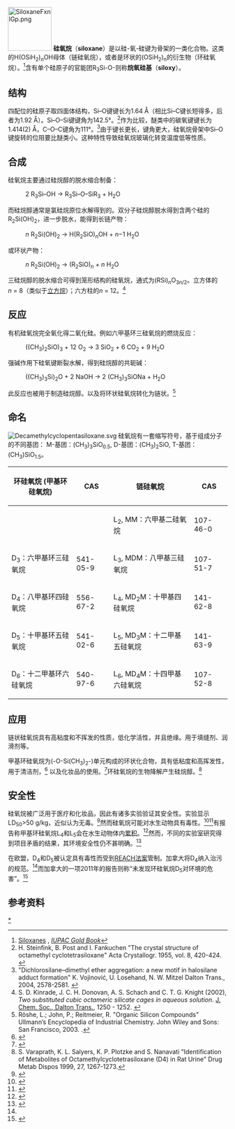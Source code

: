 [[File:SiloxaneFxnlGp.png|100px]]
'''硅氧烷'''（'''siloxane'''）是以硅-氧-硅键为骨架的一类化合物。这类的H(OSiH<sub>2</sub>)<sub>''n''</sub>OH母体（链硅氧烷），或者是环状的(OSiH<sub>2</sub>)<sub>n</sub>的衍生物（环硅氧烷）。<ref>[http://goldbook.iupac.org/S05671.html Siloxanes] {{Wayback|url=http://goldbook.iupac.org/S05671.html |date=20170131190631 }}, ''[[化学术语总目录|IUPAC Gold Book]]''</ref>含有单个硅原子的官能团R<sub>3</sub>Si-O-则称'''烷氧硅基'''（'''siloxy'''）。

==结构==
四配位的硅原子取四面体结构，Si–O键键长为1.64 Å（相比Si–C键长短得多，后者为1.92 Å）。Si–O–Si键键角为142.5°。<ref>H. Steinfink, B. Post and I. Fankuchen "The crystal structure of octamethyl cyclotetrasiloxane" Acta Crystallogr. 1955, vol. 8, 420-424.  {{doi|10.1107/S0365110X55001333}}</ref>作为比较，醚类中的碳氧键键长为1.414(2) Å，C–O–C键角为111°。<ref>"Dichlorosilane–dimethyl ether aggregation: a new motif in halosilane adduct formation" K. Vojinović, U. Losehand, N. W. Mitzel Dalton Trans., 2004, 2578-2581. {{DOI|10.1039/B405684A}}</ref>由于键长更长，键角更大，硅氧烷骨架中Si–O键旋转的位阻要比醚类小。这种特性导致硅氧烷玻璃化转变温度低等性质。

==合成==
硅氧烷主要通过硅烷醇的脱水缩合制备：
:2 R<sub>3</sub>Si–OH  →   R<sub>3</sub>Si–O–SiR<sub>3</sub>  +  H<sub>2</sub>O
而硅烷醇通常是氯硅烷原位水解得到的。双分子硅烷醇脱水得到含两个硅的R<sub>2</sub>Si(OH)<sub>2</sub>，进一步脱水，能得到长链产物：
: ''n'' R<sub>2</sub>Si(OH)<sub>2</sub>  →   H(R<sub>2</sub>SiO)<sub>''n''</sub>OH +  ''n''−1 H<sub>2</sub>O
或环状产物：
: ''n'' R<sub>2</sub>Si(OH)<sub>2</sub>  →   (R<sub>2</sub>SiO)<sub>''n''</sub> +  ''n'' H<sub>2</sub>O
三硅烷醇的脱水缩合可得到笼形结构的硅氧烷，通式为(RSi)<sub>''n''</sub>O<sub>3''n''/2</sub>。立方体的''n'' = 8（类似于[[立方烷|立方烷]]）；六方柱的''n'' = 12。<ref>S. D. Kinrade, J. C. H. Donovan, A. S. Schach and C. T. G. Knight (2002), ''Two substituted cubic octameric silicate cages in aqueous solution''. [[J._Chem._Soc.,_Dalton_Trans.|J. Chem. Soc., Dalton Trans.]], 1250 - 1252. {{doi|10.1039/b107758a}}</ref>

==反应==
有机硅氧烷完全氧化得二氧化硅。例如六甲基环三硅氧烷的燃烧反应：
:((CH<sub>3</sub>)<sub>2</sub>SiO)<sub>3</sub>  +  12 O<sub>2</sub>   →    3 SiO<sub>2</sub>  +  6 CO<sub>2</sub>  +  9 H<sub>2</sub>O

强碱作用下硅氧键断裂水解，得到硅烷醇的共轭碱：
:((CH<sub>3</sub>)<sub>3</sub>Si)<sub>2</sub>O  +  2 NaOH   →    2 (CH<sub>3</sub>)<sub>3</sub>SiONa   +  H<sub>2</sub>O
此反应也被用于制造硅烷醇。以及将环状硅氧烷转化为链状。<ref name=Roeshe>Röshe, L.; John, P.; Reitmeier, R. "Organic Silicon Compounds"  Ullmann’s Encyclopedia of Industrial Chemistry. John Wiley and Sons: San Francisco, 2003. {{DOI|10.1002/14356007.a24_021}}.</ref>

==命名==
[[File:Decamethylcyclopentasiloxane.svg|thumb]]
硅氧烷有一套缩写符号，基于组成分子的不同基团：
M-基团：(CH<sub>3</sub>)<sub>3</sub>SiO<sub>0.5</sub>,
D-基团：(CH<sub>3</sub>)<sub>2</sub>SiO,
T-基团：(CH<sub>3</sub>)SiO<sub>1.5</sub>。
{| class="wikitable"
|-
!环硅氧烷 (甲基环硅氧烷)
!CAS
!链硅氧烷
!CAS
|-
|
|
|L<sub>2</sub>, MM：六甲基二硅氧烷
|107-46-0
|-
|D<sub>3</sub>：六甲基环三硅氧烷
|541-05-9
|L<sub>3</sub>, MDM：八甲基三硅氧烷
|107-51-7
|-
|D<sub>4</sub>：八甲基环四硅氧烷
|556-67-2
|L<sub>4</sub>, MD<sub>2</sub>M：十甲基四硅氧烷
|141-62-8 
|-
|D<sub>5</sub>：十甲基环五硅氧烷
|541-02-6
|L<sub>5</sub>, MD<sub>3</sub>M：十二甲基五硅氧烷
|141-63-9 
|-
|D<sub>6</sub>：十二甲基环六硅氧烷
|540-97-6
|L<sub>6</sub>, MD<sub>4</sub>M：十四甲基六硅氧烷
|107-52-8
|}

==应用==
链状硅氧烷具有高粘度和不挥发的性质，低化学活性，并且绝缘。用于填缝剂、润滑剂等。

甲基环硅氧烷为(-O-Si(CH<sub>3</sub>)<sub>2</sub>-)单元构成的环状化合物，具有低粘度和高挥发性，用于清洁剂，<ref name="KanegsbergKanegsberg2011">{{cite book|author1=Barbara Kanegsberg|author2=Edward Kanegsberg|title=Handbook for Critical Cleaning: Cleaning agents and systems|url=https://books.google.com/books?id=CD6kqBW5U_wC&pg=PA19| year= 2011| publisher=CRC |isbn=978-1-4398-2827-4|page=19}}</ref> 以及化妆品的使用。<ref name="Sahota2013">{{cite book|author=Amarjit Sahota|title=Sustainability: how the cosmetics industry is greening up|url=https://books.google.com/books?id=Svg8AgAAQBAJ&pg=PA208|date=25 November 2013|publisher=Wiley|isbn=978-1-118-67650-9|page=208}}</ref>环硅氧烷的生物降解产生硅烷醇。<ref>S. Varaprath, K. L. Salyers, K. P. Plotzke and S. Nanavati "Identification of Metabolites of Octamethylcyclotetrasiloxane (D4) in Rat Urine" Drug Metab Dispos 1999, 27, 1267-1273.</ref>

==安全性==
硅氧烷被广泛用于医疗和化妆品，因此有诸多实验验证其安全性。实验显示LD<sub>50</sub>>50 g/kg，近似认为无毒。<ref>{{cite encyclopedia |first1=Hans-Heinrich |last1=Moretto |first2=Manfred |last2=Schulze |first3=Gebhard |last3=Wagner |title= Silicones |encyclopedia= Ullmann's Encyclopedia of Industrial Chemistry |publisher= Wiley-VCH |location= Weinheim |date= 2005 |doi=10.1002/14356007.a24_057 }}</ref>然而硅氧烷可能对水生动物具有毒性。<ref name="RN">{{cite news|last1=Karpus|first1=Jennifer|title=Exec: Silicone industry must focus on safety, environment|url=http://www.rubbernews.com/article/20140620/NEWS/306169977|accessdate=8 April 2015|work=Rubber & Plastic News|date=20 June 2014|archive-date=2017-09-06|archive-url=https://web.archive.org/web/20170906091540/http://www.rubbernews.com/article/20140620/NEWS/306169977|dead-url=no}}</ref><ref>{{cite news|last1=Bienkowski|first1=Brian|title=Chemicals from Personal Care Products Pervasive in Chicago Air|url=http://www.scientificamerican.com/article/chemicals-from-personal-care-products-pervasive-in-chicago-air/|accessdate=8 April 2015|work=Scientific American|date=30 April 2013|archive-date=2015-06-20|archive-url=https://web.archive.org/web/20150620142403/http://www.scientificamerican.com/article/chemicals-from-personal-care-products-pervasive-in-chicago-air/|dead-url=no}}</ref>有报告称甲基环硅氧烷L<sub>4</sub>和L<sub>5</sub>会在水生动物体内[[生物累積|累积]]。<ref name="CS">{{cite journal|last1=Wang|first1=De-Gao|last2=Norwood|first2=Warren|last3=Alaee|first3=Mehran|last4=Byer|first4=Jonatan D.|last5=Brimble|first5=Samantha|title=Review of recent advances in research on the toxicity, detection, occurrence and fate of cyclic volatile methyl siloxanes in the environment|journal=Chemosphere|date=October 2013|volume=93|issue=5|pages=711–725|doi=10.1016/j.chemosphere.2012.10.041}}</ref>然而，不同的实验室研究得到项目矛盾的结果，其环境安全性仍不甚明确。<ref>{{Cite web |url=http://sciencenordic.com/siloxanes-soft-shiny-%E2%80%93-and-dangerous |title="Siloxanes: Soft, shiny -- and dangerous?" by Christine Solbakken, Science Nordic, August 28, 2015. Retrieved May 31, 2016 |access-date=2017-02-17 |archive-url=https://web.archive.org/web/20170113154127/http://sciencenordic.com/siloxanes-soft-shiny-%E2%80%93-and-dangerous |archive-date=2017-01-13 |dead-url=yes }}</ref> 

在欧盟，D<sub>4</sub>和D<sub>5</sub>被认定具有毒性而受到[[关于化学品注册、评估、许可和限制法案|REACH法案]]管制。加拿大将D<sub>4</sub>纳入治污的规范。<ref name="RN"/>而加拿大的一项2011年的报告则称“未发现环硅氧烷D<sub>5</sub>对环境的危害”。<ref>{{Cite web |url=http://www.ec.gc.ca/lcpe-cepa/515887B7-AF58-45B7-ADA9-B4ADF8F204DB/CdR-BoR-D5_eng.pdf |title=Report of the Board of Review for Decamethylcyclopentasiloxane (Siloxane D5) established under Section 333(1) of the Canadian Environmental Protection Act of 1999, October 20, 2011 |accessdate=2017-02-17 |archive-date=2016-08-04 |archive-url=https://web.archive.org/web/20160804220642/http://ec.gc.ca/lcpe-cepa/515887B7-AF58-45B7-ADA9-B4ADF8F204DB/CdR-BoR-D5_eng.pdf |dead-url=no }}</ref>

==参考资料==
{{reflist|2}}
[[Category:硅氧烷|*]]